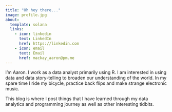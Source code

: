 ```yaml
---
title: "Oh hey there..."
image: profile.jpg
about:
  template: solana
  links:
    - icon: linkedin
      text: LinkedIn
      href: https://linkedin.com
    - icon: email
      text: Email
      href: mackay_aaron@pm.me
---
```


I'm Aaron. I work as a data analyst primarily using R. I am interested in using data and data story-telling to broaden our understanding of the world. In my spare time I ride my bicycle, practice back flips and make strange electronic music.

This blog is where I post things that I have learned through my data analytics and programming journey as well as other interesting tidbits.
